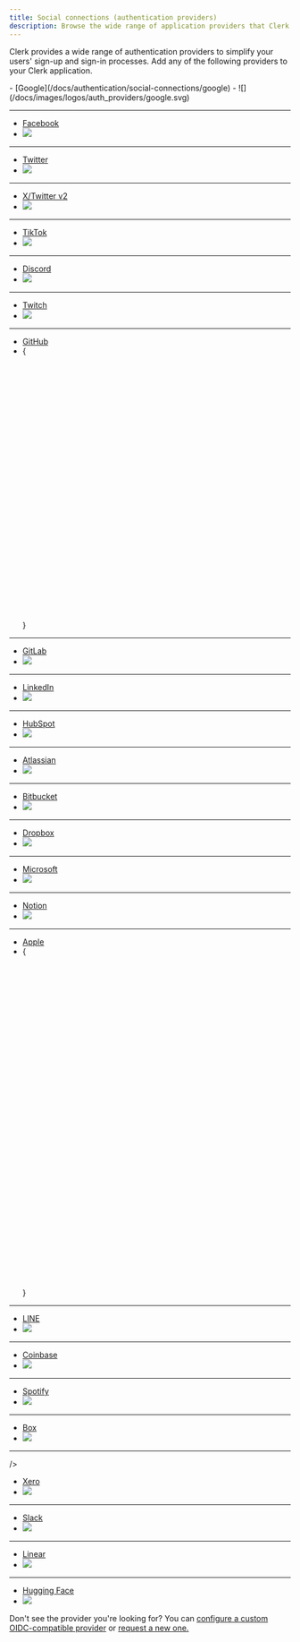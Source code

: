 ```yaml
---
title: Social connections (authentication providers)
description: Browse the wide range of application providers that Clerk provides to ease your user's sign-up and sign-in processes.
---
```


Clerk provides a wide range of authentication providers to simplify your users' sign-up and sign-in processes. Add any of the following providers to your Clerk application.

<Cards>
  - [Google](/docs/authentication/social-connections/google)
  - ![](/docs/images/logos/auth_providers/google.svg)

  ---

  - [Facebook](/docs/authentication/social-connections/facebook)
  - ![](/docs/images/logos/auth_providers/facebook.svg)

  ---

  - [Twitter](/docs/authentication/social-connections/twitter)
  - ![](/docs/images/logos/auth_providers/twitter.svg)

  ---

  - [X/Twitter v2](/docs/authentication/social-connections/twitter)
  - ![](/docs/images/logos/auth_providers/x-twitter.svg)

  ---

  - [TikTok](/docs/authentication/social-connections/tiktok)
  - ![](/docs/images/logos/auth_providers/tiktok.svg)

  ---

  - [Discord](/docs/authentication/social-connections/discord)
  - ![](/docs/images/logos/auth_providers/discord.svg)

  ---

  - [Twitch](/docs/authentication/social-connections/twitch)
  - ![](/docs/images/logos/auth_providers/twitch.svg)

  ---

  - [GitHub](/docs/authentication/social-connections/github)
  - {<svg viewBox="0 0 98 96"><path fillRule="evenodd" clipRule="evenodd" d="M48.854 0C21.839 0 0 22 0 49.217c0 21.756 13.993 40.172 33.405 46.69 2.427.49 3.316-1.059 3.316-2.362 0-1.141-.08-5.052-.08-9.127-13.59 2.934-16.42-5.867-16.42-5.867-2.184-5.704-5.42-7.17-5.42-7.17-4.448-3.015.324-3.015.324-3.015 4.934.326 7.523 5.052 7.523 5.052 4.367 7.496 11.404 5.378 14.235 4.074.404-3.178 1.699-5.378 3.074-6.6-10.839-1.141-22.243-5.378-22.243-24.283 0-5.378 1.94-9.778 5.014-13.2-.485-1.222-2.184-6.275.486-13.038 0 0 4.125-1.304 13.426 5.052a46.97 46.97 0 0 1 12.214-1.63c4.125 0 8.33.571 12.213 1.63 9.302-6.356 13.427-5.052 13.427-5.052 2.67 6.763.97 11.816.485 13.038 3.155 3.422 5.015 7.822 5.015 13.2 0 18.905-11.404 23.06-22.324 24.283 1.78 1.548 3.316 4.481 3.316 9.126 0 6.6-.08 11.897-.08 13.526 0 1.304.89 2.853 3.316 2.364 19.412-6.52 33.405-24.935 33.405-46.691C97.707 22 75.788 0 48.854 0z" style={{ fill: 'var(--light, #24292f) var(--dark, white)' }} /></svg>}

  ---

  - [GitLab](/docs/authentication/social-connections/gitlab)
  - ![](/docs/images/logos/auth_providers/gitlab.svg)

  ---

  - [LinkedIn ](/docs/authentication/social-connections/linkedin-oidc)
  - ![](/docs/images/logos/auth_providers/linkedin.svg)

  ---

  - [HubSpot](/docs/authentication/social-connections/hubspot)
  - ![](/docs/images/logos/auth_providers/hubspot.svg)

  ---

  - [Atlassian](/docs/authentication/social-connections/atlassian)
  - ![](/docs/images/logos/auth_providers/atlassian.svg)

  ---

  - [Bitbucket](/docs/authentication/social-connections/bitbucket)
  - ![](/docs/images/logos/auth_providers/bitbucket.svg)

  ---

  - [Dropbox](/docs/authentication/social-connections/dropbox)
  - ![](/docs/images/logos/auth_providers/dropbox.svg)

  ---

  - [Microsoft](/docs/authentication/social-connections/microsoft)
  - ![](/docs/images/logos/auth_providers/microsoft.svg)

  ---

  - [Notion](/docs/authentication/social-connections/notion)
  - ![](/docs/images/logos/auth_providers/notion.svg)

  ---

  - [Apple](/docs/authentication/social-connections/apple)
  - {<svg viewBox="0 0 814 1000"><path d="M788.1 340.9c-5.8 4.5-108.2 62.2-108.2 190.5 0 148.4 130.3 200.9 134.2 202.2-.6 3.2-20.7 71.9-68.7 141.9-42.8 61.6-87.5 123.1-155.5 123.1s-85.5-39.5-164-39.5c-76.5 0-103.7 40.8-165.9 40.8s-105.6-57-155.5-127C46.7 790.7 0 663 0 541.8c0-194.4 126.4-297.5 250.8-297.5 66.1 0 121.2 43.4 162.7 43.4 39.5 0 101.1-46 176.3-46 28.5 0 130.9 2.6 198.3 99.2zm-234-181.5c31.1-36.9 53.1-88.1 53.1-139.3 0-7.1-.6-14.3-1.9-20.1-50.6 1.9-110.8 33.7-147.1 75.8-28.5 32.4-55.1 83.6-55.1 135.5 0 7.8 1.3 15.6 1.9 18.1 3.2.6 8.4 1.3 13.6 1.3 45.4 0 102.5-30.4 135.5-71.3z" style={{ fill: 'var(--light, black) var(--dark, white)' }} /></svg>}

  ---

  - [LINE](/docs/authentication/social-connections/line)
  - ![](/docs/images/logos/auth_providers/line.svg)

  ---

  - [Coinbase](/docs/authentication/social-connections/coinbase)
  - ![](/docs/images/logos/auth_providers/coinbase.svg)

  ---

  - [Spotify](/docs/authentication/social-connections/spotify)
  - ![](/docs/images/logos/auth_providers/spotify.svg)

  ---

  - [Box](/docs/authentication/social-connections/box)
  - ![](/docs/images/logos/auth_providers/box.svg)

  ---

  />

  - [Xero](/docs/authentication/social-connections/xero)
  - ![](/docs/images/logos/auth_providers/xero.svg)

  ---

  - [Slack](/docs/authentication/social-connections/slack)
  - ![](/docs/images/logos/auth_providers/slack.svg)

  ---

  - [Linear](/docs/authentication/social-connections/linear)
  - ![](/docs/images/logos/auth_providers/linear.svg)

  ---

  - [Hugging Face](/docs/authentication/social-connections/huggingface)
  - ![](/docs/images/logos/auth_providers/huggingface.svg)
</Cards>

Don't see the provider you're looking for? You can [configure a custom OIDC-compatible provider](/docs/authentication/social-connections/custom-provider) or [request a new one.](https://feedback.clerk.com/roadmap/f9045ac8-0c8e-4f30-b84f-8d551b0767b9?_gl=1*1ywoqdy*_gcl_au*OTUwODgxMjg2LjE3MTI1OTEwNzMuMTczNjk0NTcxMC4xNzE1MTk4MTEyLjE3MTUxOTgxMTI.)
